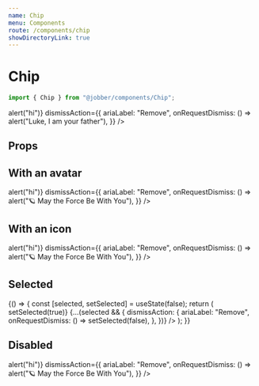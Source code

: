 ```yaml
---
name: Chip
menu: Components
route: /components/chip
showDirectoryLink: true
---
```



# Chip

```ts
import { Chip } from "@jobber/components/Chip";
```

<Playground>
  <Chip
    label="Darth Vader"
    onClick={() => alert("hi")}
    dismissAction={{
      ariaLabel: "Remove",
      onRequestDismiss: () => alert("Luke, I am your father"),
    }}
  />
</Playground>

## Props

<Props of={Chip} />

## With an avatar

<Playground>
  <Chip
    avatar={{ name: "Yoda", imageUrl: "https://bit.ly/38rd3Em" }}
    label="Yoda"
    onClick={() => alert("hi")}
    dismissAction={{
      ariaLabel: "Remove",
      onRequestDismiss: () => alert("🪐 May the Force Be With You"),
    }}
  />
</Playground>

## With an icon

<Playground>
  <Chip
    icon="checkmark"
    label="Yoda"
    onClick={() => alert("hi")}
    dismissAction={{
      ariaLabel: "Remove",
      onRequestDismiss: () => alert("🪐 May the Force Be With You"),
    }}
  />
</Playground>

## Selected

<Playground>
  {() => {
    const [selected, setSelected] = useState(false);
    return (
      <Chip
        icon="checkmark"
        label="Yoda"
        selected={selected}
        onClick={() => setSelected(true)}
        {...(selected && {
          dismissAction: {
            ariaLabel: "Remove",
            onRequestDismiss: () => setSelected(false),
          },
        })}
      />
    );
  }}
</Playground>

## Disabled

<Playground>
  <Chip
    avatar={{ name: "Yoda", imageUrl: "https://bit.ly/38rd3Em" }}
    label="Yoda"
    selected
    disabled
    onClick={() => alert("hi")}
    dismissAction={{
      ariaLabel: "Remove",
      onRequestDismiss: () => alert("🪐 May the Force Be With You"),
    }}
  />
</Playground>
